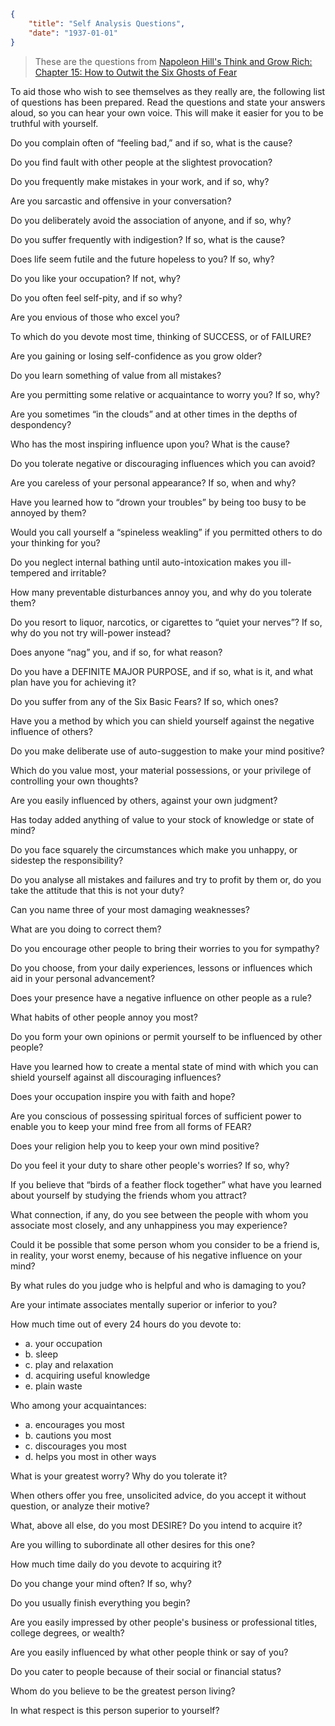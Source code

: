 ```json
{
	"title": "Self Analysis Questions",
	"date": "1937-01-01"
}
```

> These are the questions from [Napoleon Hill's Think and Grow Rich: Chapter 15: How to Outwit the Six Ghosts of Fear](http://www.sacred-texts.com/nth/tgr/tgr20.htm)

To aid those who wish to see themselves as they really are, the following list of questions has been prepared. Read the questions and state your answers aloud, so you can hear your own voice. This will make it easier for you to be truthful with yourself.

Do you complain often of “feeling bad,” and if so, what is the cause?

Do you find fault with other people at the slightest provocation?

Do you frequently make mistakes in your work, and if so, why?

Are you sarcastic and offensive in your conversation?

Do you deliberately avoid the association of anyone, and if so, why?

Do you suffer frequently with indigestion? If so, what is the cause?

Does life seem futile and the future hopeless to you? If so, why?

Do you like your occupation? If not, why?

Do you often feel self-pity, and if so why?

Are you envious of those who excel you?

To which do you devote most time, thinking of SUCCESS, or of FAILURE?

Are you gaining or losing self-confidence as you grow older?

Do you learn something of value from all mistakes?

Are you permitting some relative or acquaintance to worry you? If so, why?

Are you sometimes “in the clouds” and at other times in the depths of despondency?

Who has the most inspiring influence upon you? What is the cause?

Do you tolerate negative or discouraging influences which you can avoid?

Are you careless of your personal appearance? If so, when and why?

Have you learned how to “drown your troubles” by being too busy to be annoyed by them?

Would you call yourself a “spineless weakling” if you permitted others to do your thinking for you?

Do you neglect internal bathing until auto-intoxication makes you ill-tempered and irritable?

How many preventable disturbances annoy you, and why do you tolerate them?

Do you resort to liquor, narcotics, or cigarettes to “quiet your nerves”? If so, why do you not try will-power instead?

Does anyone “nag” you, and if so, for what reason?

Do you have a DEFINITE MAJOR PURPOSE, and if so, what is it, and what plan have you for achieving it?

Do you suffer from any of the Six Basic Fears? If so, which ones?

Have you a method by which you can shield yourself against the negative influence of others?

Do you make deliberate use of auto-suggestion to make your mind positive?

Which do you value most, your material possessions, or your privilege of controlling your own thoughts?

Are you easily influenced by others, against your own judgment?

Has today added anything of value to your stock of knowledge or state of mind?

Do you face squarely the circumstances which make you unhappy, or sidestep the responsibility?

Do you analyse all mistakes and failures and try to profit by them or, do you take the attitude that this is not your duty?

Can you name three of your most damaging weaknesses?

What are you doing to correct them?

Do you encourage other people to bring their worries to you for sympathy?

Do you choose, from your daily experiences, lessons or influences which aid in your personal advancement?

Does your presence have a negative influence on other people as a rule?

What habits of other people annoy you most?

Do you form your own opinions or permit yourself to be influenced by other people?

Have you learned how to create a mental state of mind with which you can shield yourself against all discouraging influences?

Does your occupation inspire you with faith and hope?

Are you conscious of possessing spiritual forces of sufficient power to enable you to keep your mind free from all forms of FEAR?

Does your religion help you to keep your own mind positive?

Do you feel it your duty to share other people's worries? If so, why?

If you believe that “birds of a feather flock together” what have you learned about yourself by studying the friends whom you attract?

What connection, if any, do you see between the people with whom you associate most closely, and any unhappiness you may experience?

Could it be possible that some person whom you consider to be a friend is, in reality, your worst enemy, because of his negative influence on your mind?

By what rules do you judge who is helpful and who is damaging to you?

Are your intimate associates mentally superior or inferior to you?

How much time out of every 24 hours do you devote to:

- a. your occupation
- b. sleep
- c. play and relaxation
- d. acquiring useful knowledge
- e. plain waste

Who among your acquaintances:

- a. encourages you most
- b. cautions you most
- c. discourages you most
- d. helps you most in other ways

What is your greatest worry? Why do you tolerate it?

When others offer you free, unsolicited advice, do you accept it without question, or analyze their motive?

What, above all else, do you most DESIRE? Do you intend to acquire it?

Are you willing to subordinate all other desires for this one?

How much time daily do you devote to acquiring it?

Do you change your mind often? If so, why?

Do you usually finish everything you begin?

Are you easily impressed by other people's business or professional titles, college degrees, or wealth?

Are you easily influenced by what other people think or say of you?

Do you cater to people because of their social or financial status?

Whom do you believe to be the greatest person living?

In what respect is this person superior to yourself?
